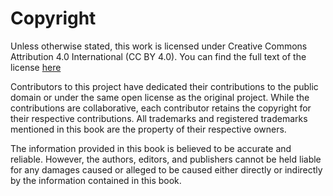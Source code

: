 
# Copyright {.unnumbered}

Unless otherwise stated, this work is licensed under Creative Commons Attribution 4.0 International (CC BY 4.0). You can find the full text of the license [here](http://creativecommons.org/licenses/by/4.0/)

Contributors to this project have dedicated their contributions to the public domain or under the same open license as the original project. While the contributions are collaborative, each contributor retains the copyright for their respective contributions. All trademarks and registered trademarks mentioned in this book are the property of their respective owners.

The information provided in this book is believed to be accurate and reliable. However, the authors, editors, and publishers cannot be held liable for any damages caused or alleged to be caused either directly or indirectly by the information contained in this book.